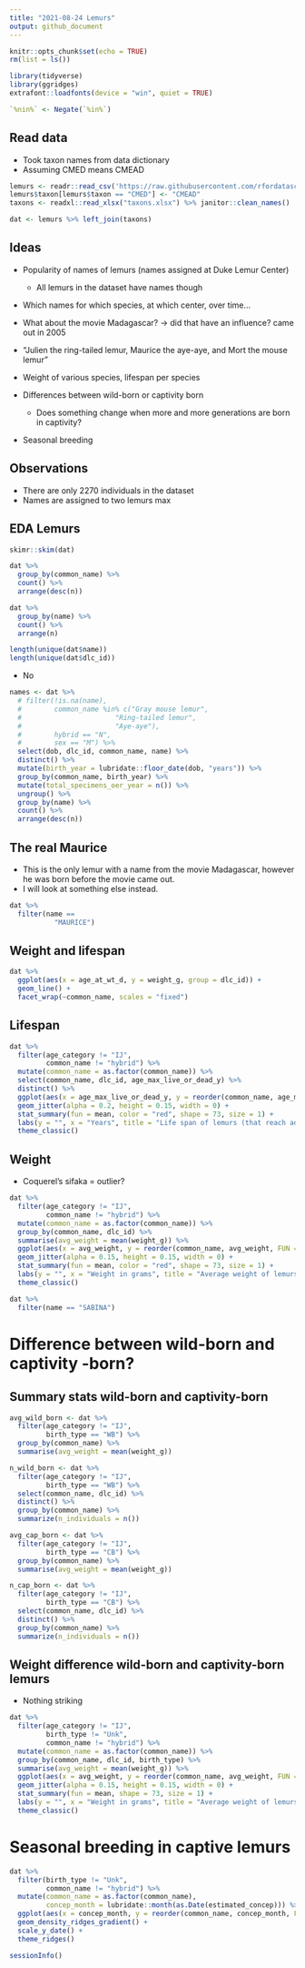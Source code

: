 ```yaml
---
title: "2021-08-24 Lemurs"
output: github_document
---
```


```r
knitr::opts_chunk$set(echo = TRUE)
rm(list = ls())
```

```r
library(tidyverse)
library(ggridges)
extrafont::loadfonts(device = "win", quiet = TRUE)

`%nin%` <- Negate(`%in%`)
```

## Read data 

* Took taxon names from data dictionary 
* Assuming CMED means CMEAD

```r
lemurs <- readr::read_csv('https://raw.githubusercontent.com/rfordatascience/tidytuesday/master/data/2021/2021-08-24/lemur_data.csv')
lemurs$taxon[lemurs$taxon == "CMED"] <- "CMEAD"
taxons <- readxl::read_xlsx("taxons.xlsx") %>% janitor::clean_names()

dat <- lemurs %>% left_join(taxons)
```
## Ideas 

* Popularity of names of lemurs (names assigned at Duke Lemur Center)
  * All lemurs in the dataset have names though 
* Which names for which species, at which center, over time...
* What about the movie Madagascar? -> did that have an influence? came out in 2005
* "Julien the ring-tailed lemur, Maurice the aye-aye, and Mort the mouse lemur"

* Weight of various species, lifespan per species
* Differences between wild-born or captivity born
  * Does something change when more and more generations are born in captivity? 
  
* Seasonal breeding

## Observations
* There are only 2270 individuals in the dataset
* Names are assigned to two lemurs max 


## EDA Lemurs

```r
skimr::skim(dat)
```

```r
dat %>% 
  group_by(common_name) %>% 
  count() %>% 
  arrange(desc(n))

dat %>% 
  group_by(name) %>% 
  count() %>% 
  arrange(n)

length(unique(dat$name))
length(unique(dat$dlc_id))
```

* No 

```r
names <- dat %>% 
  # filter(!is.na(name),
  #        common_name %in% c("Gray mouse lemur",
  #                       "Ring-tailed lemur",
  #                       "Aye-aye"),
  #        hybrid == "N",
  #        sex == "M") %>% 
  select(dob, dlc_id, common_name, name) %>% 
  distinct() %>% 
  mutate(birth_year = lubridate::floor_date(dob, "years")) %>% 
  group_by(common_name, birth_year) %>% 
  mutate(total_specimens_oer_year = n()) %>% 
  ungroup() %>% 
  group_by(name) %>% 
  count() %>% 
  arrange(desc(n))
```


## The real Maurice

* This is the only lemur with a name from the movie Madagascar, however he was born before the movie came out. 
* I will look at something else instead.

```r
dat %>% 
  filter(name == 
           "MAURICE")
```
## Weight and lifespan

```r
dat %>% 
  ggplot(aes(x = age_at_wt_d, y = weight_g, group = dlc_id)) +
  geom_line() +
  facet_wrap(~common_name, scales = "fixed")
```

## Lifespan

```r
dat %>% 
  filter(age_category != "IJ",
         common_name != "hybrid") %>% 
  mutate(common_name = as.factor(common_name)) %>% 
  select(common_name, dlc_id, age_max_live_or_dead_y) %>% 
  distinct() %>% 
  ggplot(aes(x = age_max_live_or_dead_y, y = reorder(common_name, age_max_live_or_dead_y, FUN = mean))) +
  geom_jitter(alpha = 0.2, height = 0.15, width = 0) + 
  stat_summary(fun = mean, color = "red", shape = 73, size = 1) + 
  labs(y = "", x = "Years", title = "Life span of lemurs (that reach adulthood)") +
  theme_classic()
```
## Weight
* Coquerel's sifaka = outlier?

```r
dat %>% 
  filter(age_category != "IJ",
         common_name != "hybrid") %>% 
  mutate(common_name = as.factor(common_name)) %>% 
  group_by(common_name, dlc_id) %>% 
  summarise(avg_weight = mean(weight_g)) %>% 
  ggplot(aes(x = avg_weight, y = reorder(common_name, avg_weight, FUN = mean))) +
  geom_jitter(alpha = 0.15, height = 0.15, width = 0) + 
  stat_summary(fun = mean, color = "red", shape = 73, size = 1) + 
  labs(y = "", x = "Weight in grams", title = "Average weight of lemurs over the span of adulthood") +
  theme_classic()
```

```r
dat %>% 
  filter(name == "SABINA")
```


# Difference between wild-born and captivity -born? 
## Summary stats wild-born and captivity-born

```r
avg_wild_born <- dat %>% 
  filter(age_category != "IJ",
         birth_type == "WB") %>% 
  group_by(common_name) %>% 
  summarise(avg_weight = mean(weight_g))

n_wild_born <- dat %>% 
  filter(age_category != "IJ",
         birth_type == "WB") %>% 
  select(common_name, dlc_id) %>% 
  distinct() %>% 
  group_by(common_name) %>% 
  summarize(n_individuals = n())
```

```r
avg_cap_born <- dat %>% 
  filter(age_category != "IJ",
         birth_type == "CB") %>% 
  group_by(common_name) %>% 
  summarise(avg_weight = mean(weight_g))

n_cap_born <- dat %>% 
  filter(age_category != "IJ",
         birth_type == "CB") %>% 
  select(common_name, dlc_id) %>% 
  distinct() %>% 
  group_by(common_name) %>% 
  summarize(n_individuals = n())
```


## Weight difference wild-born and captivity-born lemurs

* Nothing striking

```r
dat %>% 
  filter(age_category != "IJ",
         birth_type != "Unk",
         common_name != "hybrid") %>% 
  mutate(common_name = as.factor(common_name)) %>% 
  group_by(common_name, dlc_id, birth_type) %>% 
  summarise(avg_weight = mean(weight_g)) %>% 
  ggplot(aes(x = avg_weight, y = reorder(common_name, avg_weight, FUN = mean), color = birth_type)) +
  geom_jitter(alpha = 0.15, height = 0.15, width = 0) + 
  stat_summary(fun = mean, shape = 73, size = 1) + 
  labs(y = "", x = "Weight in grams", title = "Average weight of lemurs over the span of adulthood") +
  theme_classic()
```

# Seasonal breeding in captive lemurs

```r
dat %>% 
  filter(birth_type != "Unk",
         common_name != "hybrid") %>% 
  mutate(common_name = as.factor(common_name),
         concep_month = lubridate::month(as.Date(estimated_concep))) %>% 
  ggplot(aes(x = concep_month, y = reorder(common_name, concep_month, FUN = mean), group= common_name, color = concep_month)) +
  geom_density_ridges_gradient() +
  scale_y_date() +
  theme_ridges()
```



```r
sessionInfo()
```


